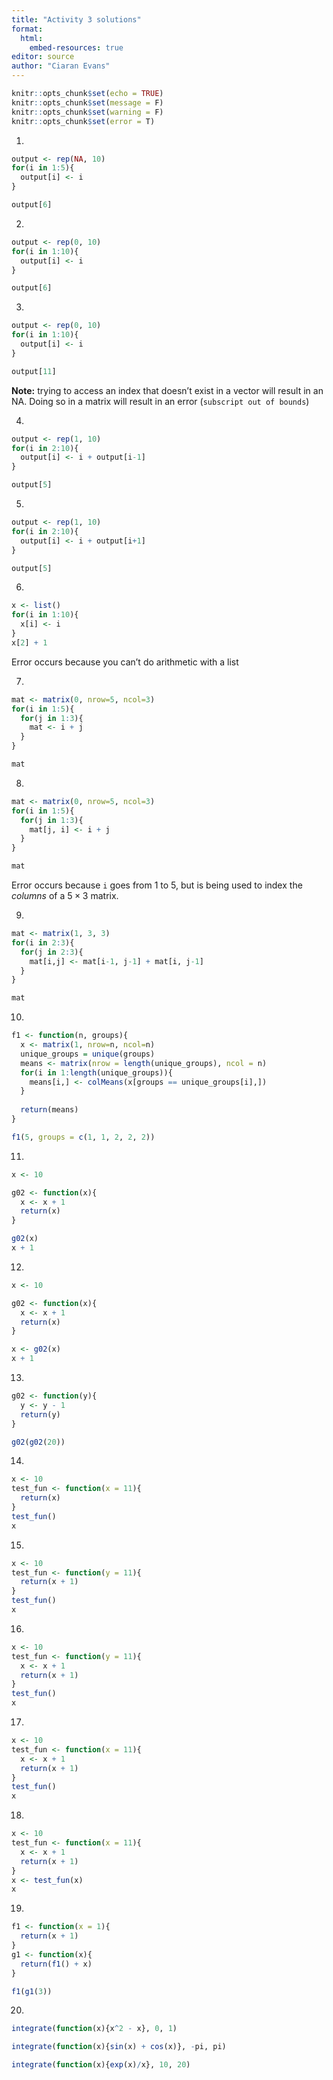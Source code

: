 ```yaml
---
title: "Activity 3 solutions"
format: 
  html:
    embed-resources: true
editor: source
author: "Ciaran Evans"
---
```


```r
knitr::opts_chunk$set(echo = TRUE)
knitr::opts_chunk$set(message = F)
knitr::opts_chunk$set(warning = F)
knitr::opts_chunk$set(error = T)
```

1.

```r
output <- rep(NA, 10)
for(i in 1:5){
  output[i] <- i
}

output[6]
```

2.

```r
output <- rep(0, 10)
for(i in 1:10){
  output[i] <- i
}

output[6]
```

3. 

```r
output <- rep(0, 10)
for(i in 1:10){
  output[i] <- i
}

output[11]
```

**Note:** trying to access an index that doesn't exist in a vector will result in an NA. Doing so in a matrix will result in an error (`subscript out of bounds`)

4. 

```r
output <- rep(1, 10)
for(i in 2:10){
  output[i] <- i + output[i-1]
}

output[5]
```

5. 

```r
output <- rep(1, 10)
for(i in 2:10){
  output[i] <- i + output[i+1]
}

output[5]
```

6.

```r
x <- list()
for(i in 1:10){
  x[i] <- i
}
x[2] + 1
```

Error occurs because you can't do arithmetic with a list

7.

```r
mat <- matrix(0, nrow=5, ncol=3)
for(i in 1:5){
  for(j in 1:3){
    mat <- i + j
  }
}

mat
```

8.

```r
mat <- matrix(0, nrow=5, ncol=3)
for(i in 1:5){
  for(j in 1:3){
    mat[j, i] <- i + j
  }
}

mat
```

Error occurs because `i` goes from 1 to 5, but is being used to index the *columns* of a $5 \times 3$ matrix.

9.

```r
mat <- matrix(1, 3, 3)
for(i in 2:3){
  for(j in 2:3){
    mat[i,j] <- mat[i-1, j-1] + mat[i, j-1]
  }
}

mat
```

10.

```r
f1 <- function(n, groups){
  x <- matrix(1, nrow=n, ncol=n)
  unique_groups = unique(groups)
  means <- matrix(nrow = length(unique_groups), ncol = n)
  for(i in 1:length(unique_groups)){
    means[i,] <- colMeans(x[groups == unique_groups[i],])
  }
  
  return(means)
}

f1(5, groups = c(1, 1, 2, 2, 2))
```


11. 

```r
x <- 10

g02 <- function(x){
  x <- x + 1
  return(x)
}

g02(x)
x + 1
```

12.

```r
x <- 10

g02 <- function(x){
  x <- x + 1
  return(x)
}

x <- g02(x)
x + 1
```

13. 

```r
g02 <- function(y){
  y <- y - 1
  return(y)
}

g02(g02(20))
```

14. 

```r
x <- 10
test_fun <- function(x = 11){
  return(x)
}
test_fun()
x
```

15. 

```r
x <- 10
test_fun <- function(y = 11){
  return(x + 1)
}
test_fun()
x
```

16. 

```r
x <- 10
test_fun <- function(y = 11){
  x <- x + 1
  return(x + 1)
}
test_fun()
x
```

17. 

```r
x <- 10
test_fun <- function(x = 11){
  x <- x + 1
  return(x + 1)
}
test_fun()
x
```

18. 

```r
x <- 10
test_fun <- function(x = 11){
  x <- x + 1
  return(x + 1)
}
x <- test_fun(x)
x
```

19.

```r
f1 <- function(x = 1){
  return(x + 1)
}
g1 <- function(x){
  return(f1() + x)
}

f1(g1(3))
```

20.

```r
integrate(function(x){x^2 - x}, 0, 1)

integrate(function(x){sin(x) + cos(x)}, -pi, pi)

integrate(function(x){exp(x)/x}, 10, 20)
```


